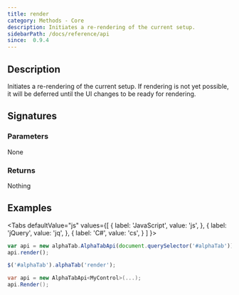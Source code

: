 ```yaml
---
title: render
category: Methods - Core
description: Initiates a re-rendering of the current setup.
sidebarPath: /docs/reference/api
since:  0.9.4
---
```


<SinceBadge since="0.9.4" />


## Description
Initiates a re-rendering of the current setup. If rendering is not yet possible, it will be deferred until the UI changes to be ready for rendering.

## Signatures

<TypeTable>
    <TypeRow type="js" name="function render()" />
    <TypeRow type="jquery" name="alphaTab('render')" />
    <TypeRow type="net" name="void Render()" />
</TypeTable>

### Parameters
None

### Returns
Nothing


## Examples

<Tabs
  defaultValue="js"
  values={[
    { label: 'JavaScript', value: 'js', },
    { label: 'jQuery', value: 'jq', },
    { label: 'C#', value: 'cs', }
  ]
}>
<TabItem value="js">

```js
var api = new alphaTab.AlphaTabApi(document.querySelector('#alphaTab'));
api.render();
```

</TabItem>
<TabItem value="jq">

```js
$('#alphaTab').alphaTab('render');
```

</TabItem>
<TabItem value="cs">

```csharp
var api = new AlphaTabApi<MyControl>(...);
api.Render();
```


</TabItem>
</Tabs>